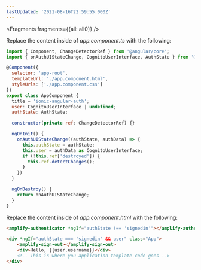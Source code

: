 ```yaml
---
lastUpdated: '2021-08-16T22:59:55.000Z'
---
```




<Fragments fragments={{all: all0}} />

Replace the content inside of *app.component.ts* with the following:
```js
import { Component, ChangeDetectorRef } from '@angular/core';
import { onAuthUIStateChange, CognitoUserInterface, AuthState } from '@aws-amplify/ui-components';

@Component({
  selector: 'app-root',
  templateUrl: './app.component.html',
  styleUrls: ['./app.component.css']
})
export class AppComponent {
  title = 'ionic-angular-auth';
  user: CognitoUserInterface | undefined;
  authState: AuthState;

  constructor(private ref: ChangeDetectorRef) {}

  ngOnInit() {
    onAuthUIStateChange((authState, authData) => {
      this.authState = authState;
      this.user = authData as CognitoUserInterface;
      if (!this.ref['destroyed']) {
        this.ref.detectChanges();
      }
    })
  }

  ngOnDestroy() {
    return onAuthUIStateChange;
  }
}
```

Replace the content inside of *app.component.html* with the following:
```html
<amplify-authenticator *ngIf="authState !== 'signedin'"></amplify-authenticator>

<div *ngIf="authState === 'signedin' && user" class="App">
    <amplify-sign-out></amplify-sign-out>
    <div>Hello, {{user.username}}</div>
    <!-- This is where you application template code goes -->  
</div>
```
